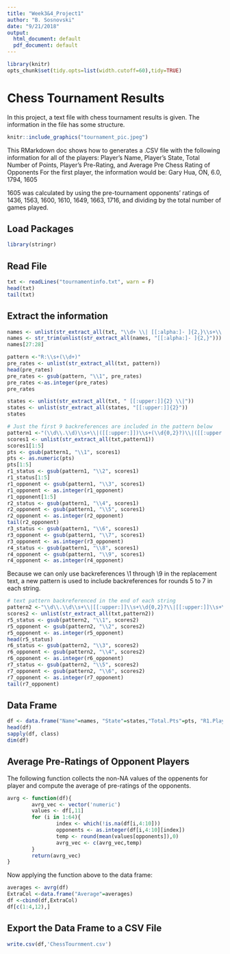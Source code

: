 ```yaml
---
title: "Week3&4_Project1"
author: "B. Sosnovski"
date: "9/21/2018"
output:
  html_document: default
  pdf_document: default
---
```


```r
library(knitr)
opts_chunk$set(tidy.opts=list(width.cutoff=60),tidy=TRUE)
```
# Chess Tournament Results
In this project, a text file with chess tournament results is given. The information in the file has some structure. 

```r
knitr::include_graphics("tournament_pic.jpeg")

```

This RMarkdown doc shows how to generates a .CSV file with the following information for all of the players:
Player’s Name, Player’s State, Total Number of Points, Player’s Pre-Rating, and Average Pre Chess Rating of Opponents
For the first player, the information would be:
Gary Hua, ON, 6.0, 1794, 1605

1605 was calculated by using the pre-tournament opponents’ ratings of 1436, 1563, 1600, 1610, 1649, 1663, 1716, and dividing by the total number of games played.

## Load Packages
```r
library(stringr)
```

## Read File
```r
txt <- readLines("tournamentinfo.txt", warn = F)
head(txt)
tail(txt)
```


## Extract the information
```r
names <- unlist(str_extract_all(txt, "\\d+ \\| [[:alpha:]- ]{2,}\\s+\\|"))
names <- str_trim(unlist(str_extract_all(names, "[[:alpha:]- ]{2,}")))
names[27:28]

pattern <-"R:\\s+(\\d+)"
pre_rates <- unlist(str_extract_all(txt, pattern))
head(pre_rates)
pre_rates <- gsub(pattern, "\\1", pre_rates)
pre_rates <-as.integer(pre_rates)
pre_rates

states <- unlist(str_extract_all(txt, " [[:upper:]]{2} \\|"))
states <- unlist(str_extract_all(states, "[[:upper:]]{2}"))
states

# Just the first 9 backreferences are included in the pattern below
pattern1 <-"(\\d\\.\\d)\\s+\\|([[:upper:]])\\s+(\\d{0,2}?)\\|([[:upper:]])\\s+(\\d{0,2}?)\\|([[:upper:]])\\s+(\\d{0,2}?)\\|([[:upper:]])\\s+(\\d{0,2}?)\\|[[:upper:]]\\s+\\d{0,2}?\\|[[:upper:]]\\s+\\d{0,2}?\\|[[:upper:]]\\s+\\d{0,2}?\\|"
scores1 <- unlist(str_extract_all(txt,pattern1))
scores1[1:5]
pts <- gsub(pattern1, "\\1", scores1)
pts <- as.numeric(pts)
pts[1:5]
r1_status <- gsub(pattern1, "\\2", scores1)
r1_status[1:5]
r1_opponent <- gsub(pattern1, "\\3", scores1)
r1_opponent <- as.integer(r1_opponent)
r1_opponent[1:5]
r2_status <- gsub(pattern1, "\\4", scores1)
r2_opponent <- gsub(pattern1, "\\5", scores1)
r2_opponent <- as.integer(r2_opponent)
tail(r2_opponent)
r3_status <- gsub(pattern1, "\\6", scores1)
r3_opponent <- gsub(pattern1, "\\7", scores1)
r3_opponent <- as.integer(r3_opponent)
r4_status <- gsub(pattern1, "\\8", scores1)
r4_opponent <- gsub(pattern1, "\\9", scores1)
r4_opponent <- as.integer(r4_opponent)
```

Because we can only use backreferences \\1 through \\9 in the replacement text, a new pattern is used to include backreferences for rounds 5 to 7 in each string.

```r
# text pattern backreferenced in the end of each string
pattern2 <-"\\d\\.\\d\\s+\\|[[:upper:]]\\s+\\d{0,2}?\\|[[:upper:]]\\s+\\d{0,2}?\\|[[:upper:]]\\s+\\d{0,2}?\\|[[:upper:]]\\s+\\d{0,2}?\\|([[:upper:]])\\s+(\\d{0,2}?)\\|([[:upper:]])\\s+(\\d{0,2}?)\\|([[:upper:]])\\s+(\\d{0,2}?)\\|"
scores2 <- unlist(str_extract_all(txt,pattern2))
r5_status <- gsub(pattern2, "\\1", scores2)
r5_opponent <- gsub(pattern2, "\\2", scores2)
r5_opponent <- as.integer(r5_opponent)
head(r5_status)
r6_status <- gsub(pattern2, "\\3", scores2)
r6_opponent <- gsub(pattern2, "\\4", scores2)
r6_opponent <- as.integer(r6_opponent)
r7_status <- gsub(pattern2, "\\5", scores2)
r7_opponent <- gsub(pattern2, "\\6", scores2)
r7_opponent <- as.integer(r7_opponent)
tail(r7_opponent)
```

## Data Frame
```r
df <- data.frame("Name"=names, "State"=states,"Total.Pts"=pts, "R1.Player"=r1_opponent, "R2.Player"=r2_opponent, "R3.Player"=r3_opponent, "R4.Player"=r4_opponent, "R5.Player"=r5_opponent, "R6.Player"=r6_opponent, "R7.Player"=r7_opponent,"Pre rating"=pre_rates, stringsAsFactors = F)
head(df)
sapply(df, class)
dim(df)
```

## Average Pre-Ratings of Opponent Players
The following function collects the non-NA values of the oppenents for player and compute the average of pre-ratings of the opponents.
```r
avrg <- function(df){
        avrg_vec <- vector('numeric')
        values <- df[,11]
        for (i in 1:64){
                index <- which(!is.na(df[i,4:10]))
                opponents <- as.integer(df[i,4:10][index])
                temp <- round(mean(values[opponents]),0)
                avrg_vec <- c(avrg_vec,temp)
        }
        return(avrg_vec)
}
```

Now applying the function above to the data frame:
```r
averages <- avrg(df)
ExtraCol <-data.frame("Average"=averages)
df <-cbind(df,ExtraCol)
df[c(1:4,12),]
```

## Export the Data Frame to a CSV File

```r
write.csv(df,'ChessTournment.csv')
```